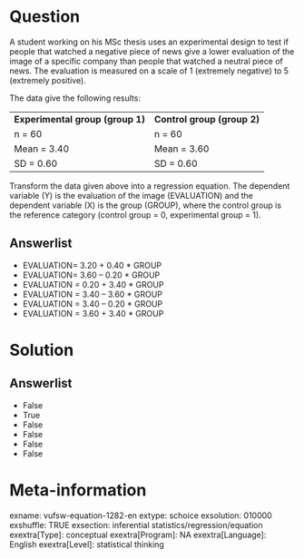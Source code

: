 Question
========
A student working on his MSc thesis uses an experimental design to test
if people that watched a negative piece of news give a lower evaluation
of the image of a specific company than people that watched a neutral
piece of news. The evaluation is measured on a scale of 1 (extremely
negative) to 5 (extremely positive).  
  
The data give the following results:  

<table>
<tbody>
<tr class="odd">
<td><strong>Experimental group (group 1)</strong></td>
<td><strong>Control group (group 2)</strong></td>
</tr>
<tr class="even">
<td>n = 60</td>
<td>n = 60</td>
</tr>
<tr class="odd">
<td>Mean = 3.40</td>
<td>Mean = 3.60</td>
</tr>
<tr class="even">
<td>SD = 0.60</td>
<td>SD = 0.60</td>
</tr>
</tbody>
</table>

  
Transform the data given above into a regression equation. The dependent
variable (Y) is the evaluation of the image (EVALUATION) and the
dependent variable (X) is the group (GROUP), where the control group is
the reference category (control group = 0, experimental group = 1).

Answerlist
----------
* EVALUATION= 3.20 + 0.40 \* GROUP
* EVALUATION= 3.60 – 0.20 \* GROUP
* EVALUATION = 0.20 + 3.40 \* GROUP
* EVALUATION = 3.40 – 3.60 \* GROUP
* EVALUATION = 3.40 – 0.20 \* GROUP
* EVALUATION = 3.60 + 3.40 \* GROUP

Solution
========










Answerlist
----------
* False
* True
* False
* False
* False
* False

Meta-information
================
exname: vufsw-equation-1282-en
extype: schoice
exsolution: 010000
exshuffle: TRUE
exsection: inferential statistics/regression/equation
exextra[Type]: conceptual
exextra[Program]: NA
exextra[Language]: English
exextra[Level]: statistical thinking

